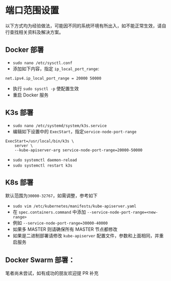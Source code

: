 # 端口范围设置

以下方式均为经验做法，可能因不同的系统环境有所出入，如不能正常生效，请自行查找相关资料及解决方案。

## Docker 部署

- `sudo nano /etc/sysctl.conf`
- 添加如下内容，指定 `ip_local_port_range`:

```
net.ipv4.ip_local_port_range = 20000 50000
```

- 执行 `sudo sysctl -p` 使配置生效
- 重启 Docker 服务

## K3s 部署

- `sudo nano /etc/systemd/system/k3s.service`
- 编辑如下设置中的 `ExecStart`，指定`service-node-port-range`

```
ExecStart=/usr/local/bin/k3s \
    server \
    --kube-apiserver-arg service-node-port-range=20000-50000
```

- `sudo systemctl daemon-reload`
- `sudo systemctl restart k3s`

## K8s 部署

默认范围为`30000-32767`，如需调整，参考如下

- `sudo vim /etc/kubernetes/manifests/kube-apiserver.yaml`
- 在 `spec.containers.command` 中添加 `--service-node-port-range=<new-range>`
- 例如 `--service-node-port-range=30000-40000`
- 如果多 MASTER 则请确保所有 MASTER 节点都修改
- 如果是二进制部署请修改 `kube-apiserver` 配置文件，参数和上面相同，并重启服务

## Docker Swarm 部署：

笔者尚未尝试，如有成功的朋友欢迎提 PR 补充
